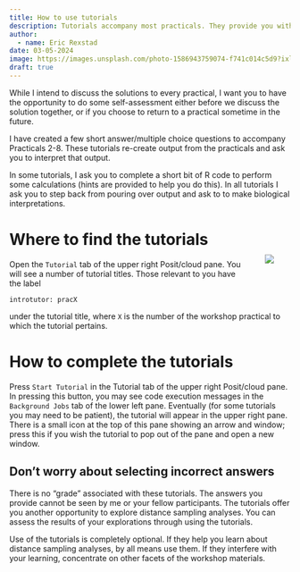 ```yaml
---
title: How to use tutorials
description: Tutorials accompany most practicals. They provide you with simple self-assessment of your understanding of main messages of the practicals.
author: 
  - name: Eric Rexstad
date: 03-05-2024
image: https://images.unsplash.com/photo-1586943759074-f741c014c5d9?ixlib=rb-4.0.3&ixid=MnwxMjA3fDB8MHxzZWFyY2h8NXx8dHV0b3JpYWx8ZW58MHx8MHx8&auto=format&fit=crop&w=400&q=60
draft: true
---
```


While I intend to discuss the solutions to every practical, I want you to have the opportunity to do some self-assessment either before we discuss the solution together, or if you choose to return to a practical sometime in the future.

I have created a few short answer/multiple choice questions to accompany Practicals 2-8. These tutorials re-create output from the practicals and ask you to interpret that output.

In some tutorials, I ask you to complete a short bit of R code to perform some calculations (hints are provided to help you do this). In all tutorials I ask you to step back from pouring over output and ask to to make biological interpretations.

<div>
<div style="float: right; position: relative; top: 0px; padding: 30px;">
![](tutorial.png)
</div>

# Where to find the tutorials

Open the `Tutorial` tab of the upper right Posit/cloud pane. You will see a number of tutorial titles. Those relevant to you have the label

`introtutor: pracX` 

under the tutorial title, where `X` is the number of the workshop practical to which the tutorial pertains.


# How to complete the tutorials

Press `Start Tutorial` in the Tutorial tab of the upper right Posit/cloud pane. In pressing this button, you may see code execution messages in the `Background Jobs` tab of the lower left pane.  Eventually (for some tutorials you may need to be patient), the tutorial will appear in the upper right pane.  There is a small icon at the top of this pane showing an arrow and window; press this if you wish the tutorial to pop out of the pane and open a new window.

## Don't worry about selecting incorrect answers

There is no "grade" associated with these tutorials. The answers you provide cannot be seen by me or your fellow participants. The tutorials offer you another opportunity to explore distance sampling analyses. You can assess the results of your explorations through using the tutorials.

Use of the tutorials is completely optional. If they help you learn about distance sampling analyses, by all means use them. If they interfere with your learning, concentrate on other facets of the workshop materials.
